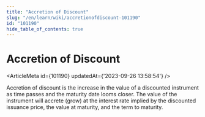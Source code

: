 ```yaml
---
title: "Accretion of Discount"
slug: "/en/learn/wiki/accretionofdiscount-101190"
id: "101190"
hide_table_of_contents: true
---
```



# Accretion of Discount

<ArticleMeta id={101190} updatedAt={'2023-09-26 13:58:54'} />
<div className='border-solid border-b border-t-0 my-4 border-[var(--ifm-color-gray-300)]' />

Accretion of discount is the increase in the value of a discounted instrument as time passes and the maturity date looms closer. The value of the instrument will accrete (grow) at the interest rate implied by the discounted issuance price, the value at maturity, and the term to maturity.
